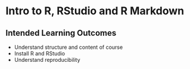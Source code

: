 # Intro to R, RStudio and R Markdown {#intro}

## Intended Learning Outcomes {#ilo-intro}

* Understand structure and content of course
* Install R and RStudio
* Understand reproducibility
